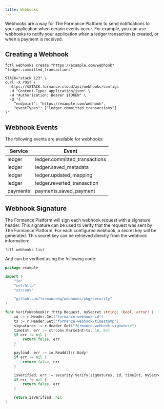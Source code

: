 ```yaml
---
title: Webhooks
---
```


Webhooks are a way for The Formance Platform to send notifications to your application when certain events occur. For example, you can use webhooks to notify your application when a ledger transaction is created, or when a payment is received.

## Creating a Webhook

<StackCmd>

```shell
fctl webhooks create "https://example.com/webhook" "ledger.committed_transactions"
```

```shell
STACK="stack_123" \
curl -X POST \
  https://$STACK.formance.cloud/api/webhooks/configs
  -H "Content-Type: application/json" \
  -H "Authorization: Bearer $TOKEN" \
  -d '{
    "endpoint": "https://example.com/webhook",
    "eventTypes": ["ledger.committed_transactions"]
}'
```

</StackCmd>

## Webhook Events

The following events are available for webhooks:

| Service   | Event                                 |
|-----------|----------------------------------------|
| ledger    | ledger.committed_transactions          |
| ledger    | ledger.saved_metadata                 |
| ledger    | ledger.updated_mapping                |
| ledger    | ledger.reverted_transaction           |
| payments  | payments.saved_payment                |

## Webhook Signature

The Formance Platform will sign each webhook request with a signature header. This signature can be used to verify that the request was sent by The Formance Platform. For each configured webhook, a secret key will be generated. This secret key can be retrieved directly from the webhook information:

```shell
fctl webhooks list
```

And can be verified using the following code:

<Tabs>

<TabItem value="go" label="Go">

```go
package example

import (
	"io"
	"net/http"
	"strconv"

	"github.com/formancehq/webhooks/pkg/security"
)

func VerifyWebhook(r *http.Request, mySecret string) (bool, error) {
	id := r.Header.Get("formance-webhook-id")
	ts := r.Header.Get("formance-webhook-timestamp")
	signatures := r.Header.Get("formance-webhook-signature")
	timeInt, err := strconv.ParseInt(ts, 10, 64)
	if err != nil {
		return false, err
	}

	payload, err := io.ReadAll(r.Body)
	if err != nil {
		return false, err
	}

	isVerified, err := security.Verify(signatures, id, timeInt, mySecret, payload)
	if err != nil {
		return false, err
	}

	return isVerified, nil
}

```

</TabItem>

</Tabs>

